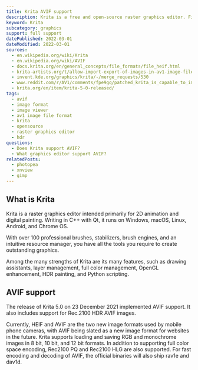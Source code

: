 ```yaml
---
title: Krita AVIF support
description: Krita is a free and open-source raster graphics editor. Find out if Krita already supports AVIF.
keyword: Krita
subcategory: graphics
support: full support
datePublished: 2022-03-01
dateModified: 2022-03-01
sources:
  - en.wikipedia.org/wiki/Krita
  - en.wikipedia.org/wiki/AVIF
  - docs.krita.org/en/general_concepts/file_formats/file_heif.html
  - krita-artists.org/t/allow-import-export-of-images-in-av1-image-file-format-avif/4626
  - invent.kde.org/graphics/krita/-/merge_requests/530
  - www.reddit.com/r/AV1/comments/fpe9gq/patched_krita_is_capable_to_importexport_avif/
  - krita.org/en/item/krita-5-0-released/
tags:
  - avif
  - image format
  - image viewer
  - av1 image file format
  - krita
  - opensource
  - raster graphics editor
  - hdr
questions:
  - Does Krita support AVIF?
  - What graphics editor support AVIF?
relatedPosts:
  - photopea
  - xnview
  - gimp
---
```


## What is Krita

Krita is a raster graphics editor intended primarily for 2D animation and digital painting. Writing in C++ with Qt, it runs on Windows, macOS, Linux, Android, and Chrome OS.

With over 100 professional brushes, stabilizers, brush engines, and an intuitive resource manager, you have all the tools you require to create outstanding graphics.

Among the many strengths of Krita are its many features, such as drawing assistants, layer management, full color management, OpenGL enhancement, HDR painting, and Python scripting.

## AVIF support

The release of Krita 5.0 on 23 December 2021 implemented AVIF support. It also includes support for Rec.2100 HDR AVIF images.

Currently, HEIF and AVIF are the two new image formats used by mobile phone cameras, with AVIF being slated as a new image format for websites in the future. Krita supports loading and saving RGB and monochrome images in 8 bit, 10 bit, and 12 bit formats. In addition to supporting full color space encoding, Rec2100 PQ and Rec2100 HLG are also supported. For fast encoding and decoding of AVIF, the official binaries will also ship rav1e and dav1d.
